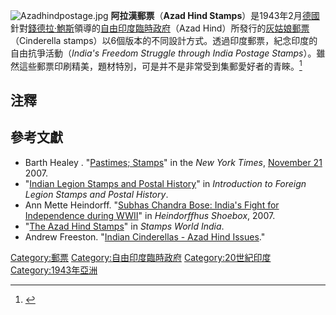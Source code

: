 [[File:Azadhindpostage.jpg|thumb]]
'''阿拉漢郵票'''（'''Azad Hind Stamps'''）是1943年2月[[德国|德國]]針對[[錢德拉·鮑斯|錢德拉·鮑斯]]領導的[[自由印度臨時政府|自由印度臨時政府]]（Azad Hind）所發行的[[灰姑娘郵票|灰姑娘郵票]]（Cinderella stamps）以6個版本的不同設計方式。透過印度郵票，紀念印度的自由抗爭活動（''India's Freedom Struggle through India Postage Stamps''）。雖然這些郵票印刷精美，題材特別，可是并不是非常受到集郵愛好者的青睞。<ref name=Footprint>{{cite web
| author =  Bhaskaran, S.T
| publisher = The Hindu
|url=http://www.hindu.com/2000/12/16/stories/13161109.htm
| title= Footprints of history
| accessdate=2007-10-16
}}</ref>

==注釋==
<div class="references-small">
<references />
</div>

==參考文獻==
*Barth Healey . "[http://query.nytimes.com/gst/fullpage.html?res=950DE1D8173FF930A35751C1A96F948260 Pastimes; Stamps]" in the ''New York Times'', [[November_21|November 21]] 2007.
*"[http://axis101.bizland.com/IndianStamps.htm Indian Legion Stamps and Postal History]" in ''Introduction to Foreign Legion Stamps and Postal History''.
*Ann Mette Heindorff. "[http://shoebox.heindorffhus.dk/frame-IndiaBose.htm Subhas Chandra Bose: India's Fight for Independence during WWII]{{dead link|date=2018年4月 |bot=InternetArchiveBot |fix-attempted=yes }}" in ''Heindorffhus Shoebox'', 2007.
*"[https://web.archive.org/web/20050826102257/http://stampsworldindia.com/azadhind.htm The Azad Hind Stamps]" in ''Stamps World India''.
*Andrew Freeston. "[https://web.archive.org/web/20071227053412/http://www.geocities.com/Colosseum/Park/6286/cinderella.html Indian Cinderellas - Azad Hind Issues]."

[[Category:郵票|Category:郵票]]
[[Category:自由印度臨時政府|Category:自由印度臨時政府]]
[[Category:20世紀印度|Category:20世紀印度]]
[[Category:1943年亞洲|Category:1943年亞洲]]